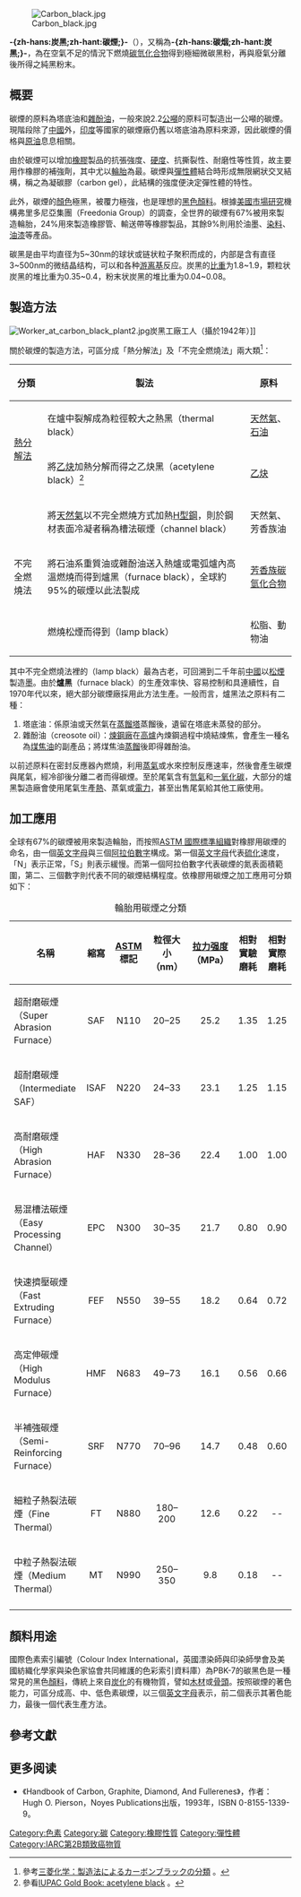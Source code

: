 {{改善來源|time=2015-09-04T02:30:05+00:00}}
{{noteTA
|T=zh-hans:炭黑; zh-hant:碳煙;
|1=zh-hans:炭黑; zh-hant:碳煙;
}}
{{About|碳黑|氣候媒介|黑碳}}
[[File:Carbon_black.jpg|thumb]]

'''-{zh-hans:炭黑;zh-hant:碳煙;}-'''（{{lang-en|carbon black}}），又稱為'''-{zh-hans:碳烟;zh-hant:炭黑;}-'''，為在空氣不足的情況下燃燒[[烃|碳氫化合物]]得到極細微碳黑粉，再與廢氣分離後所得之純黑粉末。

== 概要 ==
碳煙的原料為塔底油和[[雜酚油|雜酚油]]，一般來說2.2[[公噸|公噸]]的原料可製造出一公噸的碳煙。現階段除了[[中國|中國]]外，[[印度|印度]]等國家的碳煙廠仍舊以塔底油為原料來源，因此碳煙的價格與[[石油|原油]]息息相關。

由於碳煙可以增加[[橡膠|橡膠]]製品的抗張強度、[[硬度|硬度]]、抗撕裂性、耐磨性等性質，故主要用作橡膠的補強劑，其中尤以[[輪胎|輪胎]]為最。碳煙與[[彈性體|彈性體]]結合時形成無限網狀交叉結構，稱之為凝碳膠（carbon gel），此結構的強度便決定彈性體的特性。

此外，碳煙的[[顏色|顏色]]極黑，被覆力極強，也是理想的[[黑色|黑色]][[色素|顏料]]。根據[[美國|美國]][[市場調查|市場研究]]機構弗里多尼亞集團（Freedonia Group）的調查，全世界的碳煙有67%被用來製造輪胎，24%用來製造橡膠管、輸送帶等橡膠製品，其餘9%則用於油墨、[[染料|染料]]、[[塗料|油漆]]等產品。

碳黑是由平均直径为5~30nm的球状或链状粒子聚积而成的，内部是含有直径3~500nm的微结晶结构，可以和各种[[游离基|游离基]]反应。炭黑的[[比重|比重]]为1.8~1.9，颗粒状炭黑的堆比重为0.35~0.4，粉末状炭黑的堆比重为0.04~0.08。{{fact|date=2015-11-03}}

== 製造方法 ==
[[File:Worker_at_carbon_black_plant2.jpg|thumb]]炭黑工廠工人（攝於1942年）]]

關於碳煙的製造方法，可區分成「熱分解法」及「不完全燃燒法」兩大類<ref>參考{{ja}}[http://www.carbonblack.jp/cb/seizou.html 三菱化学：製造法によるカーボンブラックの分類] {{Wayback|url=http://www.carbonblack.jp/cb/seizou.html |date=20190608214624 }}。</ref>：
{| class="wikitable" border="1"
|-
!  分類
!  製法
!  原料
|-
|  rowspan=2|[[裂解|熱分解法]]
|  在爐中裂解成為粒徑較大之熱黑（thermal black）
|  [[天然氣|天然氣]]、[[石油|石油]]
|-
|  將[[乙炔|乙炔]]加熱分解而得之乙炔黑（acetylene black）<ref>參看{{en}}[http://goldbook.iupac.org/A00065.html IUPAC Gold Book: acetylene black] {{Wayback|url=http://goldbook.iupac.org/A00065.html |date=20170228075438 }}。</ref>
|  [[乙炔|乙炔]]
|-
|  rowspan=3|不完全燃燒法
|  將[[天然氣|天然氣]]以不完全燃燒方式加熱[[工字梁|H型鋼]]，則於鋼材表面冷凝者稱為槽法碳煙（channel black）
|  天然氣、芳香族油
|-
|  將石油系重質油或雜酚油送入熱爐或電弧爐內高溫燃燒而得到爐黑（furnace black），全球約95%的碳煙以此法製成
| [[芳香烃|芳香族碳氫化合物]]
|-
|  燃燒松煙而得到{{link-ja|燈黑|ランプブラック}}（lamp black）
|  松脂、動物油
|}
其中不完全燃燒法裡的'''{{link-ja|燈黑|ランプブラック}}'''（lamp black）最為古老，可回溯到二千年前[[中國|中國]]以[[松煙|松煙]]製造[[墨|墨]]。{{fact|time=2015-09-03}}由於'''爐黑'''（furnace black）的生產效率快、容易控制和具連續性，自1970年代以來，絕大部分碳煙廠採用此方法生產。一般而言，爐黑法之原料有二種：
# 塔底油：係原油或天然氣在[[蒸餾塔|蒸餾塔]]蒸餾後，遺留在塔底未蒸發的部分。
# 雜酚油（creosote oil）：[[煉鋼廠|煉鋼廠]]在[[高爐|高爐]]內煉鋼過程中燒結煉焦，會產生一種名為[[煤焦油|煤焦油]]的副產品；將煤焦油[[蒸餾|蒸餾]]後即得雜酚油。

以前述原料在密封反應器內燃燒，利用[[蒸氣|蒸氣]]或水來控制反應速率，然後會產生碳煙與尾氣，經冷卻後分離二者而得碳煙。至於尾氣含有[[氫氣|氫氣]]和[[一氧化碳|一氧化碳]]，大部分的爐黑製造廠會使用尾氣生產[[熱|熱]]、蒸氣或[[電力|電力]]，甚至出售尾氣給其他工廠使用。

== 加工應用 ==
全球有67%的碳煙被用來製造輪胎，而按照[[ASTM_國際標準組織|ASTM 國際標準組織]]對橡膠用碳煙的命名，由一個[[英文字母|英文字母]]與三個[[阿拉伯數字|阿拉伯數字]]構成。第一個[[英文字母|英文字母]]代表[[硫化|硫化]]速度，「N」表示正常，「S」則表示緩慢。而第一個阿拉伯數字代表碳煙的氮表面積範圍，第二、三個數字則代表不同的碳煙結構程度。依橡膠用碳煙之加工應用可分類如下：
{| class="wikitable"
|+輪胎用碳煙之分類
|-
!名稱	
!縮寫
![[ASTM_國際標準組織|ASTM]]標記	
!粒徑大小<br>（nm）	
![[形變|拉力]][[强度|强度]]<br>（MPa）	
!相對實驗磨耗	
!相對實際磨耗
|-
|超耐磨碳煙（Super Abrasion Furnace）|| align=center|SAF	|| align=center|N110	|| align=center|20–25	||align=center|25.2	||align=center|1.35	||align=center|1.25
|-
|超耐磨碳煙（Intermediate SAF）	||align=center|ISAF		||align=center|N220		||align=center|24–33		||align=center|23.1		||align=center|1.25		||align=center|1.15
|-
|高耐磨碳煙（High Abrasion Furnace）	||align=center|HAF	||align=center|N330	||align=center|28–36	||align=center|22.4	||align=center|1.00	||align=center|1.00
|-
|易混槽法碳煙（Easy Processing Channel）	||align=center|EPC	||align=center|N300	||align=center|30–35	||align=center|21.7	||align=center|0.80	||align=center|0.90
|-
|快速擠壓碳煙（Fast Extruding Furnace）	||align=center|FEF	||align=center|N550	||align=center|39–55	||align=center|18.2	||align=center|0.64	||align=center|0.72 
|-
|高定伸碳煙（High Modulus Furnace）	||align=center|HMF	||align=center|N683	||align=center|49–73	||align=center|16.1	||align=center|0.56	||align=center|0.66
|-
|半補強碳煙（Semi-Reinforcing Furnace）	||align=center|SRF	||align=center|N770	||align=center|70–96	||align=center|14.7	||align=center|0.48	||align=center|0.60
|-
|細粒子熱裂法碳煙（Fine Thermal）	||align=center|FT	||align=center|N880	||align=center|180–200	||align=center|12.6	||align=center|0.22	||align=center|--
|-
|中粒子熱裂法碳煙（Medium Thermal）	||align=center|MT	||align=center|N990	||align=center|250–350	||align=center|9.8	||align=center|0.18	||align=center|--
|-
|}

== 顏料用途 ==
國際色素索引編號（Colour Index International，英國漂染師與印染師學會及美國紡織化學家與染色家協會共同維護的色彩索引資料庫）為PBK-7的碳黑色是一種常見的黑色[[色素|顏料]]，傳統上來自[[乾餾|炭化]]的有機物質，譬如[[木材|木材]]或[[骨骼|骨頭]]。按照碳煙的著色能力，可區分成高、中、低色素碳煙，以三個[[英文字母|英文字母]]表示，前二個表示其著色能力，最後一個代表生產方法。

== 參考文獻 ==
{{reflist}}

== 更多阅读 ==
* 《Handbook of Carbon, Graphite, Diamond, And Fullerenes》，作者：Hugh O. Pierson，Noyes Publications出版，1993年，ISBN 0-8155-1339-9。

{{Allotropes of carbon}}
{{Authority control}}
[[Category:色素|Category:色素]]
[[Category:碳|Category:碳]]
[[Category:橡膠性質|Category:橡膠性質]]
[[Category:彈性體|Category:彈性體]]
[[Category:IARC第2B類致癌物質|Category:IARC第2B類致癌物質]]